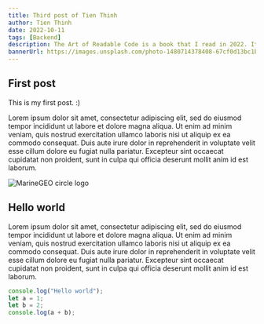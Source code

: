 ```yaml
---
title: Third post of Tien Thinh
author: Tien Thinh
date: 2022-10-11
tags: [Backend]
description: The Art of Readable Code is a book that I read in 2022. It is a book that I recommend to everyone who wants to make your code easier to read.
bannerUrl: https://images.unsplash.com/photo-1480714378408-67cf0d13bc1b
---
```


## First post

This is my first post. :)

Lorem ipsum dolor sit amet, consectetur adipiscing elit, sed do eiusmod tempor incididunt ut labore et dolore magna aliqua. Ut enim ad minim veniam, quis nostrud exercitation ullamco laboris nisi ut aliquip ex ea commodo consequat. Duis aute irure dolor in reprehenderit in voluptate velit esse cillum dolore eu fugiat nulla pariatur. Excepteur sint occaecat cupidatat non proident, sunt in culpa qui officia deserunt mollit anim id est laborum.

![MarineGEO circle logo](https://images.unsplash.com/photo-1480714378408-67cf0d13bc1b "MarineGEO logo")

## Hello world

Lorem ipsum dolor sit amet, consectetur adipiscing elit, sed do eiusmod tempor incididunt ut labore et dolore magna aliqua. Ut enim ad minim veniam, quis nostrud exercitation ullamco laboris nisi ut aliquip ex ea commodo consequat. Duis aute irure dolor in reprehenderit in voluptate velit esse cillum dolore eu fugiat nulla pariatur. Excepteur sint occaecat cupidatat non proident, sunt in culpa qui officia deserunt mollit anim id est laborum.

```js
console.log("Hello world");
let a = 1;
let b = 2;
console.log(a + b);
```
